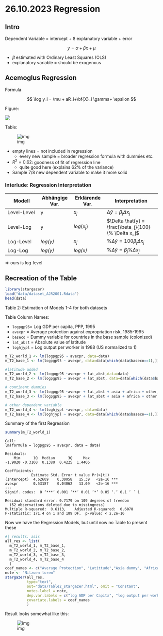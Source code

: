 # 26.10.2023 Regression

## Intro

Dependent Variable = intercept + ß explanatory variable + error

$$
y = \alpha + \beta x + \mu
$$

-   $\beta$ estimated with Ordinary Least Squares (OLS)
-   explanatory variable = should be exogenous

## Acemoglus Regression

Formula

$$
\log y_i = \mu + aR_i+\bf{X}_i \gamma+ \epsilon
$$

Figure:

![](../images/2023-10-26_10-48-50.jpg)

Table:

![img](../images/2023-10-26_10-55-06.jpg)

-   empty lines = not included in regression
    -   every new sample = broader regression formula with dummies etc.
-   $R^2 = 0.62$: goodness of fit of regression line
    -   quite good here (explains 62% of the variance)
-   Sample 7/8 new dependent variable to make it more solid

### Interlude: Regression Interpretation

| Modell      | Abhängige Var. | Erklärende Var. | Interpretation                                       |
|----------------|----------------|----------------|-------------------------|
| Level-Level | y              | $x_j$           | $\Delta \hat{y} = \beta_j \Delta x_j$                |
| Level-Log   | y              | $log(x_j)$      | $\Delta \hat{y} = \frac{\beta_j}{100} \% \Delta x_j$ |
| Log-Level   | *log(y)*       | $x_j$           | $\% \Delta \hat{y} = 100 \beta_j \Delta x_j$         |
| Log-Log     | *log(y)*       | *log(x)*        | $\% \Delta \hat{y} = \beta_j \% \Delta x_j$          |

=\> ours is log-level

## Recreation of the Table

```r
library(stargazer)
load("data/dataset_AJR2001.Rdata")
head(data)
```

Table 2: Estimation of Models 1-4 for both datasets

Table Column Names:

-   `logpgp95`= Log GDP per capita, PPP, 1995
-   `avexpr` = Average protection against expropriation risk, 1985-1995
-   `baseco` = Dummy variable for countries in the base sample (colonized)
-   `lat_abst` = Absolute value of latitude
-   `loghjypl` = Log output per worker in 1988 (US normalized to 1)

```r
m_T2_world_1 <- lm(logpgp95 ~ avexpr, data=data)
m_T2_base_1 <- lm(logpgp95 ~ avexpr, data=data[which(data$baseco==1),])

#latitude added
m_T2_world_2 <- lm(logpgp95 ~avexpr + lat_abst,data=data)
m_T2_base_2 <- lm(logpgp95 ~ avexpr + lat_abst, data=data[which(data$baseco==1),])

# continent dummies
m_T2_world_3 <- lm(logpgp95 ~avexpr + lat_abst + asia + africa + other,data=data)
m_T2_base_3 <- lm(logpgp95 ~ avexpr + lat_abst + asia + africa + other, data=data[which(data$baseco==1),])

# other dependent variable
m_T2_world_4 <- lm(loghjypl ~avexpr, data=data)
m_T2_base_4 <- lm(loghjypl ~ avexpr, data=data[which(data$baseco==1),])
```

Summary of the first Regression

```r
summary(m_T2_world_1)
```

```         
Call:
lm(formula = logpgp95 ~ avexpr, data = data)

Residuals:
    Min      1Q  Median      3Q     Max 
-1.9020 -0.3160  0.1380  0.4225  1.4406 

Coefficients:
            Estimate Std. Error t value Pr(>|t|)    
(Intercept)  4.62609    0.30058   15.39   <2e-16 ***
avexpr       0.53187    0.04062   13.09   <2e-16 ***
---
Signif. codes:  0 ‘***’ 0.001 ‘**’ 0.01 ‘*’ 0.05 ‘.’ 0.1 ‘ ’ 1

Residual standard error: 0.7179 on 109 degrees of freedom
  (52 observations deleted due to missingness)
Multiple R-squared:  0.6113,	Adjusted R-squared:  0.6078 
F-statistic: 171.4 on 1 and 109 DF,  p-value: < 2.2e-16
```

Now we have the Regression Models, but until now no Table to present these

```r
#| results: asis
all_res <- list(
  m_T2_world_1, m_T2_base_1,
  m_T2_world_2, m_T2_base_2,
  m_T2_world_3, m_T2_base_3,
  m_T2_world_4, m_T2_base_4
  )
coef_names <- c("Average Protection", "Latittude","Asia dummy", "Africa dummy", "Other")
note <- "Nitzuen lorem"
stargazer(all_res, 
          type="text", 
          out="data/Table2_stargazer.html", omit = "Constant",
          notes.label = note,
          dep.var.labels = c("log GDP per Capita", "log output per worker"),
          covariate.labels = coef_names
          )
```

Result looks somewhat like this:

![img](../images/2023-10-26_11-42-20.jpg)
